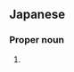 ==Japanese==
{{ja-kanjitab|たま|き|yomi=k}}

===Proper noun===
{{ja-pos|たまき|proper}}

# {{surname|lang=ja|sort=たまき}}